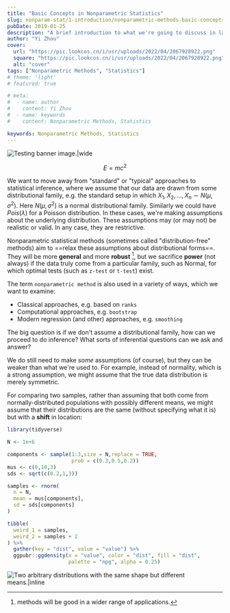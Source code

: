 ```yaml
---
title: "Basic Concepts in Nonparametric Statistics"
slug: nonparam-stat/1-introduction/nonparametric-methods-basic-concepts
pubDate: 2019-01-25
description: "A brief introduction to what we're going to discuss in later chapters."
author: "Yi Zhou"
cover:
  url: "https://pic.lookcos.cn/i/usr/uploads/2022/04/2067928922.png"
  square: "https://pic.lookcos.cn/i/usr/uploads/2022/04/2067928922.png"
  alt: "cover"
tags: ["Nonparametric Methods", "Statistics"]
# theme: 'light'
# featured: true

# meta:
#  - name: author
#    content: Yi Zhou
#  - name: keywords
#    content: Nonparametric Methods, Statistics

keywords: Nonparametric Methods, Statistics
---
```


![Testing banner image.|wide](https://pic.lookcos.cn/i/usr/uploads/2022/04/2067928922.png)

$$
E=mc^2
$$

We want to move away from "standard" or "typical" approaches to statistical inference, where we assume that our data are drawn from some distributional family, e.g. the standard setup in which $X_1, X_2, ..., X_n \sim N(\mu, \sigma^2)$. Here $N(\mu, \sigma^2)$ is a normal distributional family. Similarly we could have $Pois(\lambda)$ for a Poisson distribution. In these cases, we're making assumptions about the underlying distribution. These assumptions may (or may not) be realistic or valid. In any case, they are restrictive.

Nonparametric statistical methods (sometimes called "distribution-free" methods) aim to ==relax these assumptions about distributional forms==. They will be more **general** and more **robust** [^1], but we sacrifice **power** (not always) if the data truly come from a particular family, such as Normal, for which optimal tests (such as `z-test` or `t-test`) exist.

The term `nonparametric method` is also used in a variety of ways, which we want to examine:

- Classical approaches, e.g. based on `ranks`
- Computational approaches, e.g. `bootstrap`
- Modern regression (and other) approaches, e.g. `smoothing`

The big question is if we don't assume a distributional family, how can we proceed to do inference? What sorts of inferential questions can we ask and answer?

We do still need to make _some_ assumptions (of course), but they can be weaker than what we're used to. For example, instead of normality, which is a strong assumption, we might assume that the true data distribution is merely symmetric.

For comparing two samples, rather than assuming that both come from normally-distributed populations with possibly different means, we might assume that their distributions are the same (without specifying what it is) but with a **shift** in location:

```r
library(tidyverse)

N <- 1e+6

components <- sample(1:3,size = N,replace = TRUE,
                     prob = c(0.3,0.5,0.2))
mus <- c(0,10,3)
sds <- sqrt(c(0.2,1,3))

samples <- rnorm(
  n = N,
  mean = mus[components],
  sd = sds[components]
)

tibble(
  weird_1 = samples,
  weird_2 = samples + 2
) %>%
  gather(key = "dist", value = "value") %>%
  ggpubr::ggdensity(x = "value", color = "dist", fill = "dist",
                    palette = "npg", alpha = 0.25)
```

![Two arbitrary distributions with the same shape but different means.|inline](~/assets/images/nonparam-stat/1-arbitrary_dist.png)

[^1]: methods will be good in a wider range of applications.
